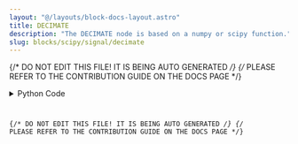```yaml
---
layout: "@/layouts/block-docs-layout.astro"
title: DECIMATE
description: "The DECIMATE node is based on a numpy or scipy function."
slug: blocks/scipy/signal/decimate
---
```


{/* DO NOT EDIT THIS FILE! IT IS BEING AUTO GENERATED */}
{/* PLEASE REFER TO THE CONTRIBUTION GUIDE ON THE DOCS PAGE */}


<PythonDocsDisplay docstring={docstring} />
<details>
<summary>Python Code</summary>



<Code code={pythonCode} lang="py" wrap theme="dracula" />

[Find this Flojoy Block on GitHub](https://github.com/flojoy-ai/blocks/blob/main/blocks/SCIPY/SIGNAL/DECIMATE/DECIMATE.py)

</details>

{/* DO NOT EDIT THIS FILE! IT IS BEING AUTO GENERATED */}
{/* PLEASE REFER TO THE CONTRIBUTION GUIDE ON THE DOCS PAGE */}
